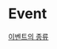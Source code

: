 # Event

[이벤트의 종류](https://poiemaweb.com/js-event#3-%EC%9D%B4%EB%B2%A4%ED%8A%B8%EC%9D%98-%EC%A2%85%EB%A5%98)